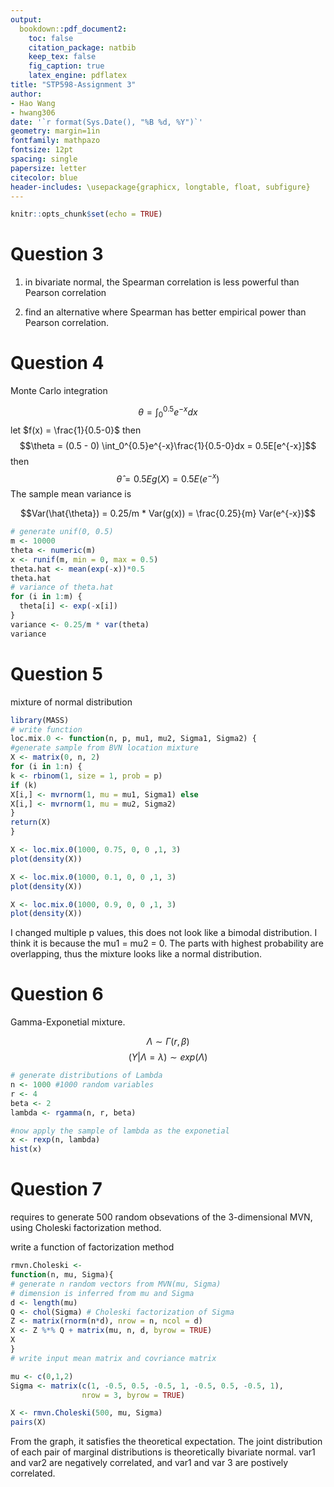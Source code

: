```yaml
---
output: 
  bookdown::pdf_document2:
    toc: false
    citation_package: natbib
    keep_tex: false
    fig_caption: true
    latex_engine: pdflatex
title: "STP598-Assignment 3"
author: 
- Hao Wang 
- hwang306
date: '`r format(Sys.Date(), "%B %d, %Y")`'
geometry: margin=1in
fontfamily: mathpazo
fontsize: 12pt
spacing: single
papersize: letter
citecolor: blue
header-includes: \usepackage{graphicx, longtable, float, subfigure}
---
```


```r
knitr::opts_chunk$set(echo = TRUE)
```



# Question 3 

1. in bivariate normal, the Spearman correlation is less powerful than Pearson correlation

2. find an alternative where Spearman has better empirical power than Pearson correlation.


# Question 4

Monte Carlo integration

$$\theta =  \int_0^{0.5}e^{-x}dx$$
let $f(x) = \frac{1}{0.5-0}$ then
$$\theta = (0.5 - 0) \int_0^{0.5}e^{-x}\frac{1}{0.5-0}dx = 0.5E[e^{-x}]$$
then
$$\hat{\theta} = 0.5E{g(X)} = 0.5E(e^{-x})$$
The sample mean variance is 

$$Var(\hat{\theta}) = 0.25/m * Var(g(x)) = \frac{0.25}{m} Var(e^{-x})$$


```r
# generate unif(0, 0.5)
m <- 10000
theta <- numeric(m)
x <- runif(m, min = 0, max = 0.5)
theta.hat <- mean(exp(-x))*0.5
theta.hat
# variance of theta.hat
for (i in 1:m) {
  theta[i] <- exp(-x[i])
}
variance <- 0.25/m * var(theta)
variance
```





# Question 5

mixture of normal distribution

```r
library(MASS)
# write function
loc.mix.0 <- function(n, p, mu1, mu2, Sigma1, Sigma2) {
#generate sample from BVN location mixture
X <- matrix(0, n, 2)
for (i in 1:n) {
k <- rbinom(1, size = 1, prob = p)
if (k)
X[i,] <- mvrnorm(1, mu = mu1, Sigma1) else
X[i,] <- mvrnorm(1, mu = mu2, Sigma2)
}
return(X)
}

X <- loc.mix.0(1000, 0.75, 0, 0 ,1, 3)
plot(density(X))

X <- loc.mix.0(1000, 0.1, 0, 0 ,1, 3)
plot(density(X))

X <- loc.mix.0(1000, 0.9, 0, 0 ,1, 3)
plot(density(X))
```

I changed multiple p values, this does not look like a bimodal distribution. I think it is because the mu1 = mu2 = 0. The parts with highest probability are overlapping, thus the mixture looks like a normal distribution. 




# Question 6 

Gamma-Exponetial mixture. 

$$\Lambda \sim \Gamma(r, \beta)$$
$$(Y|\Lambda = \lambda) \sim exp(\Lambda)$$
```r
# generate distributions of Lambda
n <- 1000 #1000 random variables 
r <- 4
beta <- 2
lambda <- rgamma(n, r, beta)

#now apply the sample of lambda as the exponetial
x <- rexp(n, lambda)
hist(x)
```





# Question 7

requires to generate 500 random obsevations of the 3-dimensional MVN, using Choleski factorization method.


write a function of factorization method

```r
rmvn.Choleski <-
function(n, mu, Sigma){
# generate n random vectors from MVN(mu, Sigma)
# dimension is inferred from mu and Sigma
d <- length(mu)
Q <- chol(Sigma) # Choleski factorization of Sigma
Z <- matrix(rnorm(n*d), nrow = n, ncol = d)
X <- Z %*% Q + matrix(mu, n, d, byrow = TRUE)
X
}
# write input mean matrix and covriance matrix

mu <- c(0,1,2)
Sigma <- matrix(c(1, -0.5, 0.5, -0.5, 1, -0.5, 0.5, -0.5, 1), 
                nrow = 3, byrow = TRUE)

X <- rmvn.Choleski(500, mu, Sigma)
pairs(X)
```

From the graph, it satisfies the theoretical expectation. The joint distribution of
each pair of marginal distributions is theoretically bivariate normal. var1 and var2 are negatively correlated, and var1 and var 3 are postively correlated.


